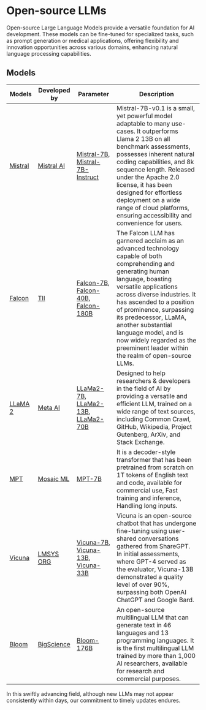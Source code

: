 # Open-source LLMs


Open-source Large Language Models provide a versatile foundation for AI development. These models can be fine-tuned for specialized tasks, such as prompt generation or medical applications, offering flexibility and innovation opportunities across various domains, enhancing natural language processing capabilities.

## Models

| Models                                               | Developed by                                     | Parameter                                                                                                                                                                                      | Description                                                                                                                                                                                                                                                                                                                                                                                         |
| ---------------------------------------------------- | ------------------------------------------------ | ---------------------------------------------------------------------------------------------------------------------------------------------------------------------------------------------- | --------------------------------------------------------------------------------------------------------------------------------------------------------------------------------------------------------------------------------------------------------------------------------------------------------------------------------------------------------------------------------------------------- |
| [Mistral](https://mistral.ai/product/)               | [Mistral AI](https://mistral.ai/)                | [Mistral-7B](https://huggingface.co/mistralai/Mistral-7B-v0.1), [Mistral-7B-Instruct](https://huggingface.co/mistralai/Mistral-7B-Instruct-v0.1)                                               | Mistral-7B-v0.1 is a small, yet powerful model adaptable to many use-cases. It outperforms Llama 2 13B on all benchmark assessments, possesses inherent natural coding capabilities, and 8k sequence length. Released under the Apache 2.0 license, it has been designed for effortless deployment on a wide range of cloud platforms, ensuring accessibility and convenience for users.            |
| [Falcon](https://falconllm.tii.ae/)                  | [TII](https://falconllm.tii.ae/index.html)       | [Falcon-7B](https://huggingface.co/tiiuae/falcon-7b), [Falcon-40B](https://huggingface.co/tiiuae/falcon-40b), [Falcon-180B](https://huggingface.co/tiiuae/falcon-180B)                         | The Falcon LLM has garnered acclaim as an advanced technology capable of both comprehending and generating human language, boasting versatile applications across diverse industries. It has ascended to a position of prominence, surpassing its predecessor, LLaMA, another substantial language model, and is now widely regarded as the preeminent leader within the realm of open-source LLMs. |
| [LLaMA 2](https://ai.meta.com/llama/)                | [Meta AI](https://ai.meta.com/)                  | [LLaMa2-7B](https://huggingface.co/meta-llama/Llama-2-7b), [LLaMa2-13B](https://huggingface.co/meta-llama/Llama-2-13b-hf), [LLaMa2-70B](https://huggingface.co/meta-llama/Llama-2-70b-chat-hf) | Designed to help researchers & developers in the field of AI by providing a versatile and efficient LLM, trained on a wide range of text sources, including Common Crawl, GitHub, Wikipedia, Project Gutenberg, ArXiv, and Stack Exchange.                                                                                                                                                          |
| [MPT](https://www.mosaicml.com/mpt)                  | [Mosaic ML](https://www.mosaicml.com/)           | [MPT-7B](https://huggingface.co/mosaicml/mpt-7b)                                                                                                                                               | It is a decoder-style transformer that has been pretrained from scratch on 1T tokens of English text and code, available for commercial use, Fast training and inference, Handling long inputs.                                                                                                                                                                                                     |
| [Vicuna](https://lmsys.org/blog/2023-03-30-vicuna/)  | [LMSYS ORG](https://lmsys.org/)                  | [Vicuna-7B](https://huggingface.co/lmsys/vicuna-7b-v1.5), [Vicuna-13B](https://huggingface.co/lmsys/vicuna-13b-v1.5-16k), [Vicuna-33B](https://huggingface.co/lmsys/vicuna-33b-v1.3)           | Vicuna is an open-source chatbot that has undergone fine-tuning using user-shared conversations gathered from ShareGPT. In initial assessments, where GPT-4 served as the evaluator, Vicuna-13B demonstrated a quality level of over 90%, surpassing both OpenAI ChatGPT and Google Bard.                                                                                                           |
| [Bloom](https://huggingface.co/bigscience/bloom)     | [BigScience](https://bigscience.huggingface.co/) | [Bloom-176B](https://huggingface.co/bigscience/bloom)                                                                                                                                          | An open-source multilingual LLM that can generate text in 46 languages and 13 programming languages. It is the first multilingual LLM trained by more than 1,000 AI researchers, available for research and commercial purposes.                                                                                                                                                                    |

<Callout emoji="⚠️">
  In this swiftly advancing field, although new LLMs may not appear consistently
  within days, our commitment to timely updates endures.
</Callout>
